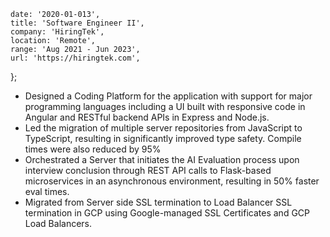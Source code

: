 	date: '2020-01-013',
	title: 'Software Engineer II',
	company: 'HiringTek',
	location: 'Remote',
	range: 'Aug 2021 - Jun 2023',
	url: 'https://hiringtek.com',
};

- Designed a Coding Platform for the application with support for major programming languages including a UI built with responsive code in Angular and RESTful backend APIs in Express and Node.js.
- Led the migration of multiple server repositories from JavaScript to TypeScript, resulting in significantly improved type safety. Compile times were also reduced by 95%
- Orchestrated a Server that initiates the AI Evaluation process upon interview conclusion through REST API calls to Flask-based microservices in an asynchronous environment, resulting in 50% faster eval times.
- Migrated from Server side SSL termination to Load Balancer SSL termination in GCP using Google-managed SSL Certificates and GCP Load Balancers.
